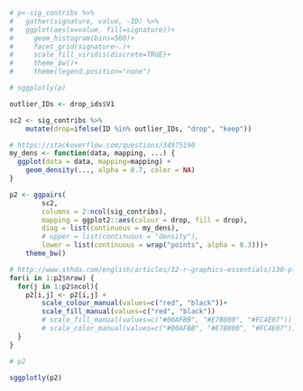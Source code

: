 ```r
# p<-sig_contribs %>% 
#   gather(signature, value, -ID) %>% 
#   ggplot(aes(x=value, fill=signature))+
#     geom_histogram(bins=500)+
#     facet_grid(signature~.)+
#     scale_fill_viridis(discrete=TRUE)+
#     theme_bw()+
#     theme(legend.position="none")

# sggplotly(p)

outlier_IDs <- drop_ids$V1

sc2 <- sig_contribs %>%
    mutate(drop=ifelse(ID %in% outlier_IDs, "drop", "keep"))

# https://stackoverflow.com/questions/34975190
my_dens <- function(data, mapping, ...) {
  ggplot(data = data, mapping=mapping) +
    geom_density(..., alpha = 0.7, color = NA) 
}

p2 <- ggpairs(
        sc2,
        columns = 2:ncol(sig_contribs),
        mapping = ggplot2::aes(colour = drop, fill = drop),
        diag = list(continuous = my_dens),
        # upper = list(continuous = "density"),
        lower = list(continuous = wrap("points", alpha = 0.3)))+
    theme_bw()

# http://www.sthda.com/english/articles/32-r-graphics-essentials/130-plot-multivariate-continuous-data/
for(i in 1:p2$nrow) {
  for(j in 1:p2$ncol){
    p2[i,j] <- p2[i,j] + 
        scale_colour_manual(values=c("red", "black"))+
        scale_fill_manual(values=c("red", "black"))
        # scale_fill_manual(values=c("#00AFBB", "#E7B800", "#FC4E07")) +
        # scale_color_manual(values=c("#00AFBB", "#E7B800", "#FC4E07"))  
  }
}

# p2

sggplotly(p2)

```